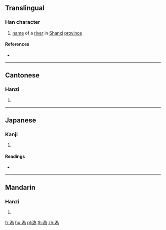 {{also|沩|潙}}
==Translingual==

===Han character===
{{Han char|rn=85|rad=水|as=09|sn=12|four=32127|canj=EIKF|ids=⿰氵為}}

# [[name]] of a [[river]] in [[Shanxi]] [[province]]

====References====
* {{Han ref|kx=0639.111|hdz=31687.011|uh=6E88|ud=28296|bh=D9EC|bd=55788}}

----

==Cantonese==

===Hanzi===
{{yue-hanzi|jyut=gwai1|y=gwai1|sim=沩}}

# {{defn|lang=yue|sort=水09}}

----

==Japanese==

===Kanji===
{{ja-kanji|grade=|rs=水09}}

# {{defn|lang=ja|sort=水09}}

====Readings====
* {{ja-readings|on=[[き]] (ki), [[い]] (i)|kun=}}

----

==Mandarin==

===Hanzi===
{{cmn-hanzi|sim=沩|pin=[[wéi]] ([[wei2]])|wg=wei<sup>2</sup>}}

# {{defn|lang=cmn|sort=水09}}

[[fr:溈]]
[[hu:溈]]
[[pl:溈]]
[[th:溈]]
[[zh:溈]]